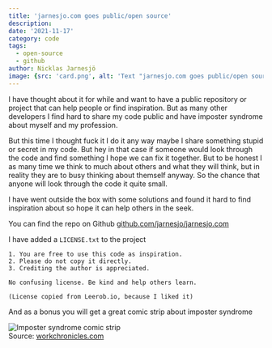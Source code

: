 ```yaml
---
title: 'jarnesjo.com goes public/open source'
description:
date: '2021-11-17'
category: code
tags:
  - open-source
  - github
author: Nicklas Jarnesjö
image: {src: 'card.png', alt: 'Text "jarnesjo.com goes public/open source"'}
---
```


I have thought about it for while and want to have a public repository or project that can help
people or find inspiration. But as many other developers I find hard to share my code public and
have imposter syndrome about myself and my profession.

But this time I thought fuck it I do it any way maybe I share something stupid or secret in my code.
But hey in that case if someone would look through the code and find something I hope we can fix it
together. But to be honest I as many time we think to much about others and what they will think,
but in reality they are to busy thinking about themself anyway. So the chance that anyone will look
through the code it quite small.

I have went outside the box with some solutions and found it hard to find inspiration about so hope
it can help others in the seek.

You can find the repo on Github
[github.com/jarnesjo/jarnesjo.com](https://github.com/jarnesjo/jarnesjo.com)

I have added a `LICENSE.txt` to the project

```
1. You are free to use this code as inspiration.
2. Please do not copy it directly.
3. Crediting the author is appreciated.

No confusing license. Be kind and help others learn.

(License copied from Leerob.io, because I liked it)
```

And as a bonus you will get a great comic strip about imposter syndrome

<div>
  <Image
    src="imposter-syndrome.png"
    width={2000}
    height={2000}
    alt="Imposter syndrome comic strip"
  />
  <div className="text-sm text-right">
    Source: <a href="https://workchronicles.com">workchronicles.com</a>
  </div>
</div>
